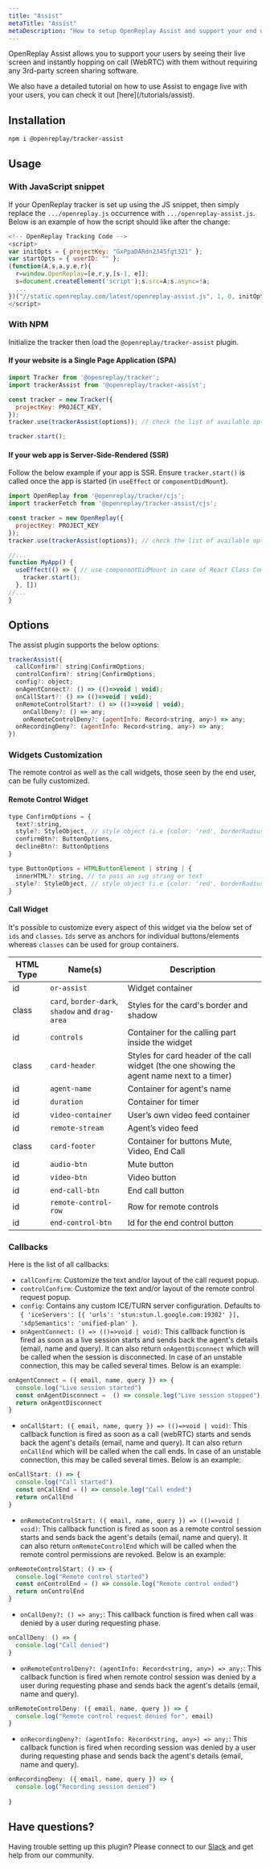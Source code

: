 ```yaml
---
title: "Assist"
metaTitle: "Assist"
metaDescription: "How to setup OpenReplay Assist and support your end users through live screen and WebRTC."
---
```



OpenReplay Assist allows you to support your users by seeing their live screen and instantly hopping on call (WebRTC) with them without requiring any 3rd-party screen sharing software.

<Aside type="tip">
  We also have a detailed tutorial on how to use Assist to engage live with your users, you can check it out [here](/tutorials/assist).
</Aside>

## Installation

```bash
npm i @openreplay/tracker-assist
```

## Usage

### With JavaScript snippet

If your OpenReplay tracker is set up using the JS snippet, then simply replace the `.../openreplay.js` occurrence with `.../openreplay-assist.js`. Below is an example of how the script should like after the change:

```js
<!-- OpenReplay Tracking Code -->
<script>
var initOpts = { projectKey: "GxPpaDARdn2345fgt321" };
var startOpts = { userID: "" };
(function(A,s,a,y,e,r){
  r=window.OpenReplay=[e,r,y,[s-1, e]];
  s=document.createElement('script');s.src=A;s.async=!a;
  ...
})("//static.openreplay.com/latest/openreplay-assist.js", 1, 0, initOpts, startOpts);
</script>
```

### With NPM

Initialize the tracker then load the `@openreplay/tracker-assist` plugin.

#### If your website is a Single Page Application (SPA)

```js
import Tracker from '@openreplay/tracker';
import trackerAssist from '@openreplay/tracker-assist';

const tracker = new Tracker({
  projectKey: PROJECT_KEY,
});
tracker.use(trackerAssist(options)); // check the list of available options below

tracker.start();

```

#### If your web app is Server-Side-Rendered (SSR)

Follow the below example if your app is SSR. Ensure `tracker.start()` is called once the app is started (in `useEffect` or `componentDidMount`).

```js
import OpenReplay from '@openreplay/tracker/cjs';
import trackerFetch from '@openreplay/tracker-assist/cjs';

const tracker = new OpenReplay({
  projectKey: PROJECT_KEY
});
tracker.use(trackerAssist(options)); // check the list of available options below

//...
function MyApp() {
  useEffect(() => { // use componentDidMount in case of React Class Component
    tracker.start();
  }, [])
//...
}
```

## Options

The assist plugin supports the below options:

```js
trackerAssist({
  callConfirm?: string|ConfirmOptions;
  controlConfirm?: string|ConfirmOptions;
  config?: object;
  onAgentConnect?: () => (()=>void | void);
  onCallStart?: () => (()=>void | void);
  onRemoteControlStart?: () => (()=>void | void);
	onCallDeny?: () => any;
	onRemoteControlDeny?: (agentInfo: Record<string, any>) => any;
  onRecordingDeny?: (agentInfo: Record<string, any>) => any;
})
```

### Widgets Customization

The remote control as well as the call widgets, those seen by the end user, can be fully customized.

#### Remote Control Widget

```js
type ConfirmOptions = {
  text?:string,
  style?: StyleObject, // style object (i.e {color: 'red', borderRadius: '10px'})
  confirmBtn?: ButtonOptions, 
  declineBtn?: ButtonOptions
}

type ButtonOptions = HTMLButtonElement | string | {
  innerHTML?: string, // to pass an svg string or text
  style?: StyleObject, // style object (i.e {color: 'red', borderRadius: '10px'})
}
```

#### Call Widget

It's possible to customize every aspect of this widget via the below set of `ids` and `classes`. `Ids` serve as anchors for individual buttons/elements whereas `classes` can be used for group containers.

| HTML Type | Name(s) | Description |
|----------|-------------|-------------|
|id | `or-assist` | Widget container |
|class | `card`, `border-dark`, `shadow` and `drag-area` | Styles for the card's border and shadow |
|id | `controls`  | Container for the calling part inside the widget |
|class | `card-header` | Styles for card header of the call widget (the one showing the agent name next to a timer) |
|id | `agent-name` | Container for agent's name |
|id | `duration` | Container for timer |
|id | `video-container` | User’s own video feed container |
|id | `remote-stream` | Agent’s video feed |
|class | `card-footer` | Container for buttons Mute, Video, End Call |
|id | `audio-btn` | Mute button |
|id | `video-btn` | Video button |
|id | `end-call-btn` | End call button |
|id | `remote-control-row` | Row for remote controls |
|id | `end-control-btn` | Id for the end control button |

### Callbacks

Here is the list of all callbacks:

- `callConfirm`: Customize the text and/or layout of the call request popup. 
- `controlConfirm`: Customize the text and/or layout of the remote control request popup.
- `config`: Contains any custom ICE/TURN server configuration. Defaults to `{ 'iceServers': [{ 'urls': 'stun:stun.l.google.com:19302' }], 'sdpSemantics': 'unified-plan' }`.
- `onAgentConnect: () => (()=>void | void)`: This callback function is fired as soon as a live session starts and sends back the agent's details (email, name and query). It can also return `onAgentDisconnect` which will be called when the session is disconnected. In case of an unstable connection, this may be called several times. Below is an example:

```js
onAgentConnect = ({ email, name, query }) => {
  console.log("Live session started")
  const onAgentDisconnect =  () => console.log("Live session stopped")
  return onAgentDisconnect
}
```

- `onCallStart: ({ email, name, query }) => (()=>void | void)`: This callback function is fired as soon as a call (webRTC) starts  and sends back the agent's details (email, name and query). It can also return `onCallEnd` which will be called when the call ends. In case of an unstable connection, this may be called several times. Below is an example:

```js
onCallStart: () => {
  console.log("Call started")
  const onCallEnd = () => console.log("Call ended")
  return onCallEnd
}
```

- `onRemoteControlStart: ({ email, name, query }) => (()=>void | void)`: This callback function is fired as soon as a remote control session starts and sends back the agent's details (email, name and query). It can also return `onRemoteControlEnd` which will be called when the remote control permissions are revoked. Below is an example:

```js
onRemoteControlStart: () => {
  console.log("Remote control started")
  const onControlEnd = () => console.log("Remote control ended")
  return onControlEnd
}
```

- `onCallDeny?: () => any;`: This callback function is fired when call was denied by a user during requesting phase.

```js
onCallDeny: () => {
  console.log("Call denied")
}
```

- `onRemoteControlDeny?: (agentInfo: Record<string, any>) => any;`: This callback function is fired when remote control session was denied by a user during requesting phase and sends back the agent's details (email, name and query).

```js
onRemoteControlDeny: ({ email, name, query }) => {
  console.log("Remote control request denied for", email)
}
```

- `onRecordingDeny?: (agentInfo: Record<string, any>) => any;`: This callback function is fired when recording session was denied by a user during requesting phase and sends back the agent's details (email, name and query).

```js
onRecordingDeny: ({ email, name, query }) => {
  console.log("Recording session denied")
 
}
```

## Have questions?

Having trouble setting up this plugin? Please connect to our [Slack](https://slack.openreplay.com) and get help from our community.
